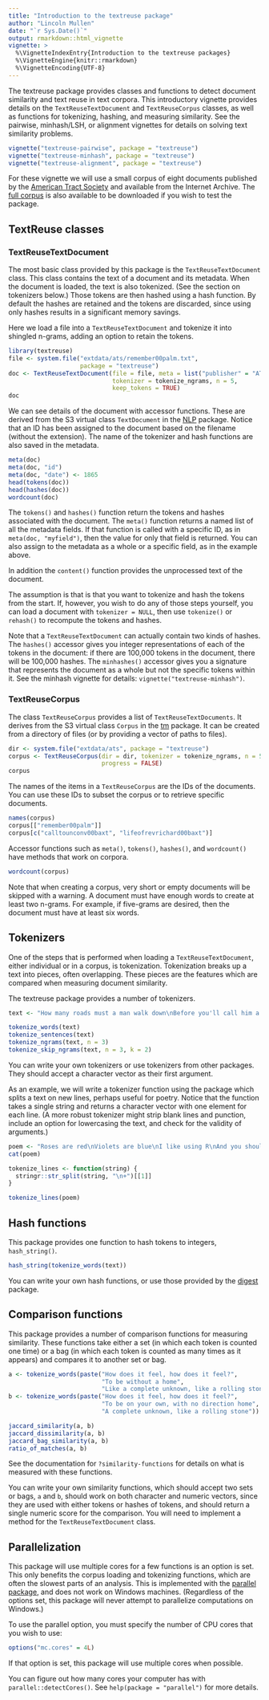 ```yaml
---
title: "Introduction to the textreuse package"
author: "Lincoln Mullen"
date: "`r Sys.Date()`"
output: rmarkdown::html_vignette
vignette: >
  %\VignetteIndexEntry{Introduction to the textreuse packages}
  %\VignetteEngine{knitr::rmarkdown}
  %\VignetteEncoding{UTF-8}
---
```


The textreuse package provides classes and functions to detect document similarity and text reuse in text corpora. This introductory vignette provides details on the `TextReuseTextDocument` and `TextReuseCorpus` classes, as well as functions for tokenizing, hashing, and measuring similarity. See the pairwise, minhash/LSH, or alignment vignettes for details on solving text similarity problems.

```r
vignette("textreuse-pairwise", package = "textreuse")
vignette("textreuse-minhash", package = "textreuse")
vignette("textreuse-alignment", package = "textreuse")
```

For these vignette we will use a small corpus of eight documents published by the [American Tract Society](https://en.wikipedia.org/wiki/American_Tract_Society) and available from the Internet Archive. The [full corpus](http://lincolnmullen.com/blog/corpus-of-american-tract-society-publications/) is also available to be downloaded if you wish to test the package.

## TextReuse classes

### TextReuseTextDocument

The most basic class provided by this package is the `TextReuseTextDocument` class. This class contains the text of a document and its metadata. When the document is loaded, the text is also tokenized. (See the section on tokenizers below.) Those tokens are then hashed using a hash function. By default the hashes are retained and the tokens are discarded, since using only hashes results in a significant memory savings. 

Here we load a file into a `TextReuseTextDocument` and tokenize it into shingled n-grams, adding an option to retain the tokens.

```r
library(textreuse)
file <- system.file("extdata/ats/remember00palm.txt", 
                    package = "textreuse")
doc <- TextReuseTextDocument(file = file, meta = list("publisher" = "ATS"),
                             tokenizer = tokenize_ngrams, n = 5,
                             keep_tokens = TRUE)
doc
```

We can see details of the document with accessor functions. These are derived from the S3 virtual class `TextDocument ` in the [NLP](https://cran.r-project.org/package=NLP) package. Notice that an ID has been assigned to the document based on the filename (without the extension). The name of the tokenizer and hash functions are also saved in the metadata.

```r
meta(doc)
meta(doc, "id")
meta(doc, "date") <- 1865
head(tokens(doc))
head(hashes(doc))
wordcount(doc)
```

The `tokens()` and `hashes()` function return the tokens and hashes associated with the document. The `meta()` function returns a named list of all the metadata fields. If that function is called with a specific ID, as in `meta(doc, "myfield")`, then the value for only that field is returned. You can also assign to the metadata as a whole or a specific field, as in the example above.

In addition the `content()` function provides the unprocessed text of the document.

The assumption is that is that you want to tokenize and hash the tokens from the start. If, however, you wish to do any of those steps yourself, you can load a document with `tokenizer = NULL`, then use `tokenize()` or `rehash()` to recompute the tokens and hashes.

Note that a `TextReuseTextDocument` can actually contain two kinds of hashes. The `hashes()` accessor gives you integer representations of each of the tokens in the document: if there are 100,000 tokens in the document, there will be 100,000 hashes. The `minhashes()` accessor gives you a signature that represents the document as a whole but not the specific tokens within it. See the minhash vignette for details: `vignette("textreuse-minhash")`.

### TextReuseCorpus

The class `TextReuseCorpus` provides a list of `TextReuseTextDocuments`. It derives from the S3 virtual class `Corpus` in the [tm](https://cran.r-project.org/package=tm) package. It can be created from a directory of files (or by providing a vector of paths to files).

```r
dir <- system.file("extdata/ats", package = "textreuse")
corpus <- TextReuseCorpus(dir = dir, tokenizer = tokenize_ngrams, n = 5,
                          progress = FALSE)
corpus
```

The names of the items in a `TextReuseCorpus` are the IDs of the documents. You can use these IDs to subset the corpus or to retrieve specific documents.

```r
names(corpus)
corpus[["remember00palm"]]
corpus[c("calltounconv00baxt", "lifeofrevrichard00baxt")]
```

Accessor functions such as `meta()`, `tokens()`, `hashes()`, and `wordcount()` have methods that work on corpora.

```r
wordcount(corpus)
```

Note that when creating a corpus, very short or empty documents will be skipped with a warning. A document must have enough words to create at least two n-grams. For example, if five-grams are desired, then the document must have at least six words.

## Tokenizers

One of the steps that is performed when loading a `TextReuseTextDocument`, either individual or in a corpus, is tokenization. Tokenization breaks up a text into pieces, often overlapping. These pieces are the features which are compared when measuring document similarity.

The textreuse package provides a number of tokenizers.

```r
text <- "How many roads must a man walk down\nBefore you'll call him a man?"

tokenize_words(text)
tokenize_sentences(text)
tokenize_ngrams(text, n = 3)
tokenize_skip_ngrams(text, n = 3, k = 2)
```

You can write your own tokenizers or use tokenizers from other packages. They should accept a character vector as their first argument.

As an example, we will write a tokenizer function using the \link[stringr]{stringr} package which splits a text on new lines, perhaps useful for poetry. Notice that the function takes a single string and returns a character vector with one element for each line. (A more robust tokenizer might strip blank lines and punction, include an option for lowercasing the text, and check for the validity of arguments.)

```r
poem <- "Roses are red\nViolets are blue\nI like using R\nAnd you should too"
cat(poem)

tokenize_lines <- function(string) {
  stringr::str_split(string, "\n+")[[1]]
}

tokenize_lines(poem)
```

## Hash functions

This package provides one function to hash tokens to integers, `hash_string()`. 
```r
hash_string(tokenize_words(text))
```

You can write your own hash functions, or use those provided by the [digest](https://cran.r-project.org/package=digest) package.

## Comparison functions

This package provides a number of comparison functions for measuring similarity. These functions take either a set (in which each token is counted one time) or a bag (in which each token is counted as many times as it appears) and compares it to another set or bag.

```r
a <- tokenize_words(paste("How does it feel, how does it feel?",
                          "To be without a home",
                          "Like a complete unknown, like a rolling stone"))
b <- tokenize_words(paste("How does it feel, how does it feel?",
                          "To be on your own, with no direction home",
                          "A complete unknown, like a rolling stone"))

jaccard_similarity(a, b)
jaccard_dissimilarity(a, b)
jaccard_bag_similarity(a, b)
ratio_of_matches(a, b)
```

See the documentation for `?similarity-functions` for details on what is measured with these functions.

You can write your own similarity functions, which should accept two sets or bags, `a` and `b`, should work on both character and numeric vectors, since they are used with either tokens or hashes of tokens, and should return a single numeric score for the comparison. You will need to implement a method for the `TextReuseTextDocument` class.

## Parallelization

This package will use multiple cores for a few functions is an option is set. This only benefits the corpus loading and tokenizing functions, which are often the slowest parts of an analysis. This is implemented with the [parallel package](https://cran.r-project.org/view=HighPerformanceComputing), and does not work on Windows machines. (Regardless of the options set, this package will never attempt to parallelize computations on Windows.)

To use the parallel option, you must specify the number of CPU cores that you wish to use:

```R
options("mc.cores" = 4L)
```

If that option is set, this package will use multiple cores when possible.

You can figure out how many cores your computer has with `parallel::detectCores()`. See `help(package = "parallel")` for more details.

